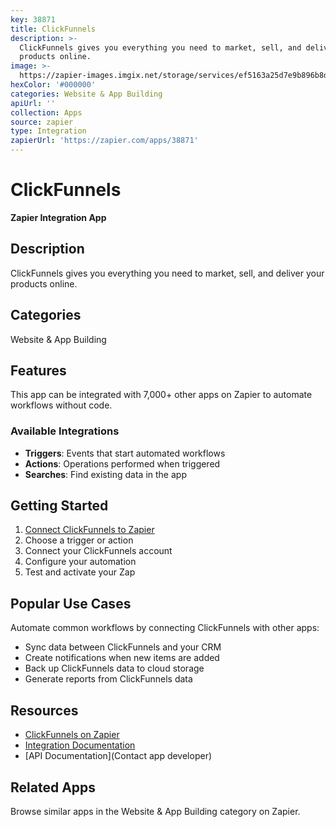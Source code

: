 ```yaml
---
key: 38871
title: ClickFunnels
description: >-
  ClickFunnels gives you everything you need to market, sell, and deliver your
  products online.
image: >-
  https://zapier-images.imgix.net/storage/services/ef5163a25d7e9b896b8dd0904e2acc37.png?auto=format%2Ccompress&ixlib=python-3.0.0&q=50
hexColor: '#000000'
categories: Website & App Building
apiUrl: ''
collection: Apps
source: zapier
type: Integration
zapierUrl: 'https://zapier.com/apps/38871'
---
```

# ClickFunnels

**Zapier Integration App**

## Description

ClickFunnels gives you everything you need to market, sell, and deliver your products online.

## Categories

Website & App Building

## Features

This app can be integrated with 7,000+ other apps on Zapier to automate workflows without code.

### Available Integrations

- **Triggers**: Events that start automated workflows
- **Actions**: Operations performed when triggered
- **Searches**: Find existing data in the app

## Getting Started

1. [Connect ClickFunnels to Zapier](https://zapier.com/apps/38871)
2. Choose a trigger or action
3. Connect your ClickFunnels account
4. Configure your automation
5. Test and activate your Zap

## Popular Use Cases

Automate common workflows by connecting ClickFunnels with other apps:

- Sync data between ClickFunnels and your CRM
- Create notifications when new items are added
- Back up ClickFunnels data to cloud storage
- Generate reports from ClickFunnels data

## Resources

- [ClickFunnels on Zapier](https://zapier.com/apps/38871)
- [Integration Documentation](https://zapier.com/apps/38871/integrations)
- [API Documentation](Contact app developer)

## Related Apps

Browse similar apps in the Website & App Building category on Zapier.
